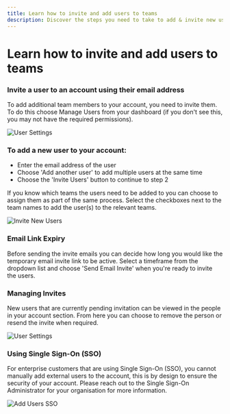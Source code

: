 ```yaml
---
title: Learn how to invite and add users to teams
description: Discover the steps you need to take to add & invite new users to your Logit.io account in this help article.
---
```


# Learn how to invite and add users to teams

### Invite a user to an account using their email address

To add additional team members to your account, you need to invite them. To do this choose Manage Users from your dashboard (if you don't see this, you may not have the required permissions).

![User Settings](@/images/help/account-access/user-settings.png)

### To add a new user to your account:

- Enter the email address of the user
- Choose 'Add another user' to add multiple users at the same time
- Choose the 'Invite Users' button to continue to step 2

If you know which teams the users need to be added to you can choose to assign them as part of the same process. Select the checkboxes next to the team names to add the user(s) to the relevant teams.

![Invite New Users](@/images/help/account-access/invite-new-users.png)

### Email Link Expiry

Before sending the invite emails you can decide how long you would like the temporary email invite link to be active. Select a timeframe from the dropdown list and choose 'Send Email Invite' when you're ready to invite the users.

### Managing Invites

New users that are currently pending invitation can be viewed in the people in your account section. From here you can choose to remove the person or resend the invite when required.

![User Settings](@/images/help/account-access/user-settings.png)

### Using Single Sign-On (SSO)

For enterprise customers that are using Single Sign-On (SSO), you cannot manually add external users to the account, this is by design to ensure the security of your account. Please reach out to the Single Sign-On Administrator for your organisation for more information.

![Add Users SSO](@/images/help/account-access/add-users-sso.png)